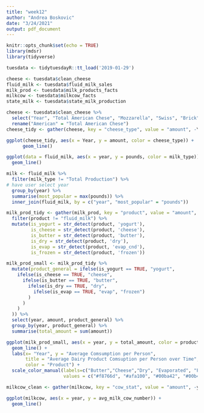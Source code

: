 ```yaml
---
title: "week12"
author: "Andrea Boskovic"
date: "3/24/2021"
output: pdf_document
---
```


```r
knitr::opts_chunk$set(echo = TRUE)
library(mdsr)
library(tidyverse)
```

```r
tuesdata <- tidytuesdayR::tt_load('2019-01-29')

cheese <- tuesdata$clean_cheese
fluid_milk <- tuesdata$fluid_milk_sales
milk_prod <- tuesdata$milk_products_facts
milkcow <- tuesdata$milkcow_facts
state_milk <- tuesdata$state_milk_production
```

```r
cheese <- tuesdata$clean_cheese %>%
  select("Year", "Total American Chese", "Mozzarella", "Swiss", "Brick", "Muenster", "Blue", "Cheddar") %>%
  rename("American" = "Total American Chese")
cheese_tidy <- gather(cheese, key = "cheese_type", value = "amount", -Year)
```

```r
ggplot(cheese_tidy, aes(x = Year, y = amount, color = cheese_type)) + 
      geom_line()
```

```r
ggplot(data = fluid_milk, aes(x = year, y = pounds, color = milk_type)) +
  geom_line()
```


```r
milk <- fluid_milk %>%
  filter(milk_type != "Total Production") %>%
# have user select year
  group_by(year) %>%
  summarise(most_popular = max(pounds)) %>%
  inner_join(fluid_milk, by = c("year", "most_popular" = "pounds"))
```

```r
milk_prod_tidy <- gather(milk_prod, key = "product", value = "amount", -year) %>%
  filter(product != "fluid_milk") %>%
  mutate(is_yogurt = str_detect(product, 'yogurt'),
         is_cheese = str_detect(product, 'cheese'),
         is_butter = str_detect(product, 'butter'),
         is_dry = str_detect(product, 'dry'),
         is_evap = str_detect(product, 'evap_cnd'),
         is_frozen = str_detect(product, 'frozen'))

milk_prod_small <- milk_prod_tidy %>%
  mutate(product_general = ifelse(is_yogurt == TRUE, "yogurt",
    ifelse(is_cheese == TRUE, "cheese",
      ifelse(is_butter == TRUE, "butter",
        ifelse(is_dry == TRUE, "dry",
          ifelse(is_evap == TRUE, "evap", "frozen")
        )
      )
    )
  )) %>%
  select(year, amount, product_general) %>%
  group_by(year, product_general) %>%
  summarise(total_amount = sum(amount))
```

```r
ggplot(milk_prod_small, aes(x = year, y = total_amount, color = product_general)) +
  geom_line() +
  labs(x= "Year", y = "Average Comsumption per Person",
       title = "Average Dairy Product Comsuption per Person over Time",
       color = "Product") + 
  scale_color_manual(labels=c("Butter","Cheese","Dry", "Evaporated", "Frozen", "Yogurt"), 
                     values = c("#f8766d", "#afa100", "#00ba42", "#00b4ef", "#ac88ff", "#fc61d5"))
```

```r
milkcow_clean <- gather(milkcow, key = "cow_stat", value = "amount", -year)

ggplot(milkcow, aes(x = year, y = avg_milk_cow_number)) +
  geom_line()
```

